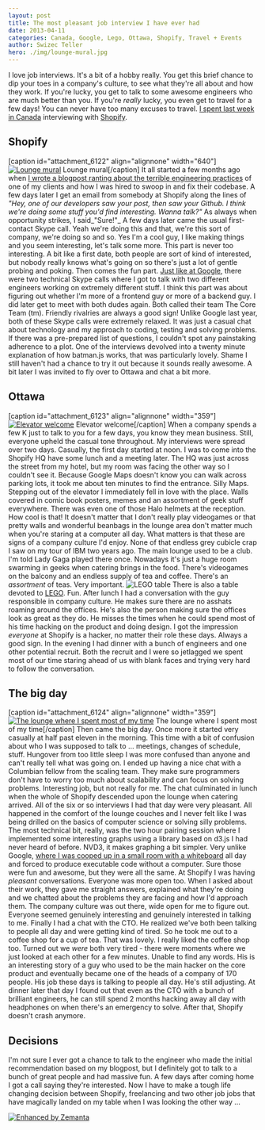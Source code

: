 ```yaml
---
layout: post
title: The most pleasant job interview I have ever had
date: 2013-04-11
categories: Canada, Google, Lego, Ottawa, Shopify, Travel + Events
author: Swizec Teller
hero: ./img/lounge-mural.jpg
---
```


I love job interviews. It's a bit of a hobby really. You get this brief chance to dip your toes in a company's culture, to see what they're all about and how they work. If you're lucky, you get to talk to some awesome engineers who are much better than you. If you're _really_ lucky, you even get to travel for a few days! You can never have too many excuses to travel. [I spent last week in Canada](http://swizec.com/blog/canada-eh/swizec/6102) interviewing with [Shopify](http://shopify.com "Shopify").

## Shopify

\[caption id="attachment_6122" align="alignnone" width="640"][![Lounge mural](http://swizec.com/blog/wp-content/uploads/2013/04/lounge-mural.jpg "Lounge mural")](./img/lounge-mural.jpg) Lounge mural\[/caption] It all started a few months ago when [I wrote a blogpost ranting about the terrible engineering practices](http://swizec.com/blog/my-very-own-daily-wtf/swizec/5829) of one of my clients and how I was hired to swoop in and fix their codebase. A few days later I get an email from somebody at Shopify along the lines of _"Hey, one of our developers saw your post, then saw your Github. I think we're doing some stuff you'd find interesting. Wanna talk?"_ As always when opportunity strikes, I said_"Sure!"_ A few days later came the usual first-contact Skype call. Yeah we're doing this and that, we're this sort of company, we're doing so and so. Yes I'm a cool guy, I like making things and you seem interesting, let's talk some more. This part is never too interesting. A bit like a first date, both people are sort of kind of interested, but nobody really knows what's going on so there's just a lot of gentle probing and poking. Then comes the fun part. [Just like at Google](http://swizec.com/blog/a-google-phone-interview/swizec/3813), there were two technical Skype calls where I got to talk with two different engineers working on extremely different stuff. I think this part was about figuring out whether I'm more of a frontend guy or more of a backend guy. I did later get to meet with both dudes again. Both called their team The Core Team (tm). Friendly rivalries are always a good sign! Unlike Google last year, both of these Skype calls were extremely relaxed. It was just a casual chat about technology and my approach to coding, testing and solving problems. If there was a pre-prepared list of questions, I couldn't spot any painstaking adherence to a plot. One of the interviews devolved into a twenty minute explanation of how batman.js works, that was particularly lovely. Shame I still haven't had a chance to try it out because it sounds really awesome. A bit later I was invited to fly over to Ottawa and chat a bit more.

## Ottawa

\[caption id="attachment_6123" align="alignnone" width="359"][![Elevator welcome](http://swizec.com/blog/wp-content/uploads/2013/04/elevator-welcome.jpg "Elevator welcome")](./img/elevator-welcome.jpg) Elevator welcome\[/caption] When a company spends a few K just to talk to you for a few days, you know they mean business. Still, everyone upheld the casual tone throughout. My interviews were spread over two days. Casually, the first day started at noon. I was to come into the Shopify HQ have some lunch and a meeting later. The HQ was just across the street from my hotel, but my room was facing the other way so I couldn't see it. Because Google Maps doesn't know you can walk across parking lots, it took me about ten minutes to find the entrance. Silly Maps. Stepping out of the elevator I immediately fell in love with the place. Walls covered in comic book posters, memes and an assortment of geek stuff everywhere. There was even one of those Halo helmets at the reception. How cool is that! It doesn't matter that I don't really play videogames or that pretty walls and wonderful beanbags in the lounge area don't matter much when you're staring at a computer all day. What matters is that these are signs of a company culture I'd enjoy. None of that endless grey cubicle crap I saw on my tour of IBM two years ago. The main lounge used to be a club. I'm told Lady Gaga played there once. Nowadays it's just a huge room swarming in geeks when catering brings in the food. There's videogames on the balcony and an endless supply of tea and coffee. There's an _assortment_ of teas. Very important. ![LEGO table](./img/tumblr_mkp6g1k5mC1qekjngo1_500.jpg "LEGO table") There is also a table devoted to [LEGO](http://www.lego.com/ "Lego"). Fun. After lunch I had a conversation with the guy responsible in company culture. He makes sure there are no asshats roaming around the offices. He's also the person making sure the offices look as great as they do. He misses the times when he could spend most of his time hacking on the product and doing design. I got the impression _everyone_ at Shopify is a hacker, no matter their role these days. Always a good sign. In the evening I had dinner with a bunch of engineers and one other potential recruit. Both the recruit and I were so jetlagged we spent most of our time staring ahead of us with blank faces and trying very hard to follow the conversation.

## The big day

\[caption id="attachment_6124" align="alignnone" width="359"][![The lounge where I spent most of my time](http://swizec.com/blog/wp-content/uploads/2013/04/lounge.jpg "The lounge where I spent most of my time")](./img/lounge.jpg) The lounge where I spent most of my time\[/caption] Then came the big day. Once more it started very casually at half past eleven in the morning. This time with a bit of confusion about who I was supposed to talk to ... meetings, changes of schedule, stuff. Hungover from too little sleep I was more confused than anyone and can't really tell what was going on. I ended up having a nice chat with a Columbian fellow from the scaling team. They make sure programmers don't have to worry too much about scalability and can focus on solving problems. Interesting job, but not really for me. The chat culminated in lunch when the whole of Shopify descended upon the lounge when catering arrived. All of the six or so interviews I had that day were very pleasant. All happened in the comfort of the lounge couches and I never felt like I was being drilled on the basics of computer science or solving silly problems. The most technical bit, really, was the two hour pairing session where I implemented some interesting graphs using a library based on d3.js I had never heard of before. NVD3, it makes graphing a bit simpler. Very unlike Google, [where I was cooped up in a small room with a whiteboard](http://swizec.com/blog/inside-a-google-onsite-interview/swizec/4352) all day and forced to produce executable code without a computer. Sure those were fun and awesome, but they were all the same. At Shopify I was having _pleasant_ conversations. Everyone was more open too. When I asked about their work, they gave me straight answers, explained what they're doing and we chatted about the problems they are facing and how I'd approach them. The company culture was out there, wide open for me to figure out. Everyone seemed genuinely interesting and genuinely interested in talking to me. Finally I had a chat with the CTO. He realized we've both been talking to people all day and were getting kind of tired. So he took me out to a coffee shop for a cup of tea. That was lovely. I really liked the coffee shop too. Turned out we _were_ both very tired - there were moments where we just looked at each other for a few minutes. Unable to find any words. His is an interesting story of a guy who used to be the main hacker on the core product and eventually became one of the heads of a company of 170 people. His job these days is talking to people all day. He's still adjusting. At dinner later that day I found out that even as the CTO with a bunch of brilliant engineers, he can still spend 2 months hacking away all day with headphones on when there's an emergency to solve. After that, Shopify doesn't crash anymore.

## Decisions

I'm not sure I ever got a chance to talk to the engineer who made the initial recommendation based on my blogpost, but I definitely got to talk to a bunch of great people and had massive fun. A few days after coming home I got a call saying they're interested. Now I have to make a tough life changing decision between Shopify, freelancing and two other job jobs that have magically landed on my table when I was looking the other way ...

[![Enhanced by Zemanta](http://img.zemanta.com/zemified_e.png?x-id=d8c4fb75-5d46-401b-b84a-55ef9859f017)](http://www.zemanta.com/?px "Enhanced by Zemanta")
